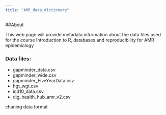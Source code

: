 ```yaml
---
title: "AMR_data_dictionary"
---
```


##About 

This web page will provide metadata information about the data files used for the course Introduction to R, databases and reproducibility for AMR epidemiology

### Data files:
- gapminder_data.csv
- gapminder_wide.csv
- gapminder_FiveYearData.csv
- hgt_wgt.csv
- icd10_data.csv
- dig_health_hub_amr_v2.csv 

chaning data format 

